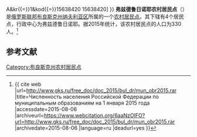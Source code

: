 {{Infobox Settlement
| official_name = 弗兹德鲁日诺耶农村居民点
| native_name = Вздруженское сельское поселение
| settlement_type = [[农村居民点|农村居民点]]
| subdivision_type = [[国家|国家]]
| subdivision_type1 = [[州_(俄罗斯)|州]]
| subdivision_type2 = [[区_(苏联)|区]]
| subdivision_name = {{RUS}}
| subdivision_name1 = [[布良斯克州|布良斯克州]]
| subdivision_name2 = [[纳夫利亚区|纳夫利亚区]]
| seat_type = 行政中心
| seat = 弗兹德鲁日诺耶
| population_as_of=2015
| population_footnotes = <ref name=stat />
| population_total = 330
| coordinates_display = inline,title
| latd =  | latm =  | lats =  | latNS = N
| longd =  | longm =  | longs =  | longEW = E
| timezone = [[莫斯科时间|MSK]]
| utc_offset = +3
| blank_name = [[俄罗斯市政土地区划代码|OKTMO编码]]
| blank_info = [http://classif.spb.ru/classificators/view/tma.php?st{{=}}A&kr{{=}}1&kod{{=}}15638420 15638420]
}}
'''弗兹德鲁日诺耶农村居民点'''（{{lang-ru|Вздруженское сельское поселение}}）是[[俄罗斯联邦|俄罗斯联邦]][[布良斯克州|布良斯克州]][[纳夫利亚区|纳夫利亚区]]所属的一个[[农村居民点|农村居民点]]。其下辖有4个居民点，行政中心为弗兹德鲁日诺耶。据2015年统计，该农村居民点的人口为330人。<ref name=stat>{{ cite web |url=http://www.gks.ru/free_doc/doc_2015/bul_dr/mun_obr2015.rar |title=Численность населения Российской Федерации по муниципальным образованиям на 1 января 2015 года |accessdate=2015-08-06 |archiveurl=https://www.webcitation.org/6aaNzOlFO?url=http://www.gks.ru/free_doc/doc_2015/bul_dr/mun_obr2015.rar |archivedate=2015-08-06 |language=ru |deadurl=yes }}</ref>

== 参考文献 ==
{{reflist}}

{{Russia-stub}}

[[Category:布良斯克州农村居民点|Category:布良斯克州农村居民点]]